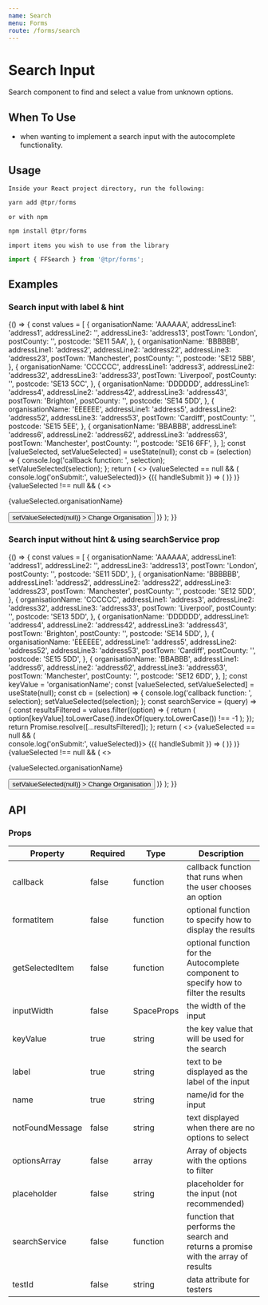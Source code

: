 ```yaml
---
name: Search
menu: Forms
route: /forms/search
---
```



# Search Input

Search component to find and select a value from unknown options.

## When To Use

- when wanting to implement a search input with the autocomplete functionality.

## Usage

`Inside your React project directory, run the following:`

```js
yarn add @tpr/forms
```

`or with npm`

```js
npm install @tpr/forms
```

`import items you wish to use from the library`

```js
import { FFSearch } from '@tpr/forms';
```

## Examples

### Search input with label & hint

<Playground>
	{() => {
		const values = [
			{
				organisationName: 'AAAAAA',
				addressLine1: 'address1',
				addressLine2: '',
				addressLine3: 'address13',
				postTown: 'London',
				postCounty: '',
				postcode: 'SE11 5AA',
			},
			{
				organisationName: 'BBBBBB',
				addressLine1: 'address2',
				addressLine2: 'address22',
				addressLine3: 'address23',
				postTown: 'Manchester',
				postCounty: '',
				postcode: 'SE12 5BB',
			},
			{
				organisationName: 'CCCCCC',
				addressLine1: 'address3',
				addressLine2: 'address32',
				addressLine3: 'address33',
				postTown: 'Liverpool',
				postCounty: '',
				postcode: 'SE13 5CC',
			},
			{
				organisationName: 'DDDDDD',
				addressLine1: 'address4',
				addressLine2: 'address42',
				addressLine3: 'address43',
				postTown: 'Brighton',
				postCounty: '',
				postcode: 'SE14 5DD',
			},
			{
				organisationName: 'EEEEEE',
				addressLine1: 'address5',
				addressLine2: 'address52',
				addressLine3: 'address53',
				postTown: 'Cardiff',
				postCounty: '',
				postcode: 'SE15 5EE',
			},
			{
				organisationName: 'BBABBB',
				addressLine1: 'address6',
				addressLine2: 'address62',
				addressLine3: 'address63',
				postTown: 'Manchester',
				postCounty: '',
				postcode: 'SE16 6FF',
			},
		];
		const [valueSelected, setValueSelected] = useState(null);
		const cb = (selection) => {
			console.log('callback function: ', selection);
			setValueSelected(selection);
		};
		return (
			<>
				{valueSelected == null && (
					<Form onSubmit={() => console.log('onSubmit:', valueSelected)}>
						{({ handleSubmit }) => (
							<form onSubmit={handleSubmit}>
								<FFSearch
									name="accessible-search"
									label="Organisation"
									hint="Search by organisation name."
									optionsArray={values}
									keyValue="organisationName"
									inputWidth={5}
									callback={cb}
								/>
							</form>
						)}
					</Form>
				)}
				{valueSelected !== null && (
					<>
						<p>{valueSelected.organisationName}</p>
						<Button
							type="button"
							cfg={{ mt: 3 }}
							onClick={() => setValueSelected(null)}
						>
							Change Organisation
						</Button>
					</>
				)}
			</>
		);
	}}
</Playground>

### Search input without hint & using searchService prop

<Playground>
	{() => {
		const values = [
			{
				organisationName: 'AAAAAA',
				addressLine1: 'address1',
				addressLine2: '',
				addressLine3: 'address13',
				postTown: 'London',
				postCounty: '',
				postcode: 'SE11 5DD',
			},
			{
				organisationName: 'BBBBBB',
				addressLine1: 'address2',
				addressLine2: 'address22',
				addressLine3: 'address23',
				postTown: 'Manchester',
				postCounty: '',
				postcode: 'SE12 5DD',
			},
			{
				organisationName: 'CCCCCC',
				addressLine1: 'address3',
				addressLine2: 'address32',
				addressLine3: 'address33',
				postTown: 'Liverpool',
				postCounty: '',
				postcode: 'SE13 5DD',
			},
			{
				organisationName: 'DDDDDD',
				addressLine1: 'address4',
				addressLine2: 'address42',
				addressLine3: 'address43',
				postTown: 'Brighton',
				postCounty: '',
				postcode: 'SE14 5DD',
			},
			{
				organisationName: 'EEEEEE',
				addressLine1: 'address5',
				addressLine2: 'address52',
				addressLine3: 'address53',
				postTown: 'Cardiff',
				postCounty: '',
				postcode: 'SE15 5DD',
			},
			{
				organisationName: 'BBABBB',
				addressLine1: 'address6',
				addressLine2: 'address62',
				addressLine3: 'address63',
				postTown: 'Manchester',
				postCounty: '',
				postcode: 'SE12 6DD',
			},
		];
		const keyValue = 'organisationName';
		const [valueSelected, setValueSelected] = useState(null);
		const cb = (selection) => {
			console.log('callback function: ', selection);
			setValueSelected(selection);
		};
		const searchService = (query) => {
			const resultsFiltered = values.filter((option) => {
				return (
					option[keyValue].toLowerCase().indexOf(query.toLowerCase()) !== -1
				);
			});
			return Promise.resolve([...resultsFiltered]);
		};
		return (
			<>
				{valueSelected == null && (
					<Form onSubmit={() => console.log('onSubmit:', valueSelected)}>
						{({ handleSubmit }) => (
							<form onSubmit={handleSubmit}>
								<FFSearch
									name="accessible-search"
									label="Search Organisation"
									searchService={searchService}
									keyValue={keyValue}
									callback={cb}
									testId="auto"
								/>
							</form>
						)}
					</Form>
				)}
				{valueSelected !== null && (
					<>
						<p>{valueSelected.organisationName}</p>
						<Button
							type="button"
							cfg={{ mt: 3 }}
							onClick={() => setValueSelected(null)}
						>
							Change Organisation
						</Button>
					</>
				)}
			</>
		);
	}}
</Playground>

## API

### Props

| Property        | Required | Type       | Description                                                                           |
| --------------- | -------- | ---------- | ------------------------------------------------------------------------------------- |
| callback        | false    | function   | callback function that runs when the user chooses an option                           |
| formatItem      | false    | function   | optional function to specify how to display the results                               |
| getSelectedItem | false    | function   | optional function for the Autocomplete component to specify how to filter the results |
| inputWidth      | false    | SpaceProps | the width of the input                                                                |
| keyValue        | true     | string     | the key value that will be used for the search                                        |
| label           | true     | string     | text to be displayed as the label of the input                                        |
| name            | true     | string     | name/id for the input                                                                 |
| notFoundMessage | false    | string     | text displayed when there are no options to select                                    |
| optionsArray    | false    | array      | Array of objects with the options to filter                                           |
| placeholder     | false    | string     | placeholder for the input (not recommended)                                           |
| searchService   | false    | function   | function that performs the search and returns a promise with the array of results     |
| testId          | false    | string     | data attribute for testers                                                            |
